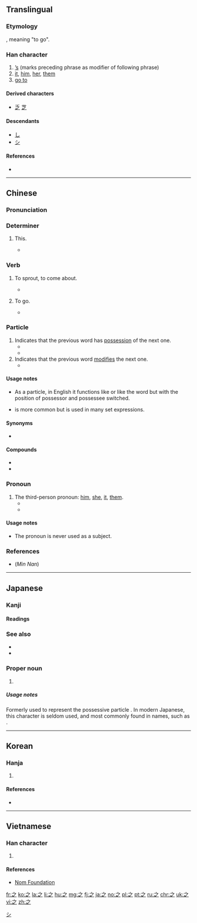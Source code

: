 {{also|え}}
==Translingual==
{{stroke order|type=animate}}

===Etymology===
{{Han etyl}}
{{Han compound|止|一|t1=foot|t2=the beginning place|ls=ic}}, meaning "to go".

===Han character===
{{Han char|rn=4|rad=丿|as=03|sn=3|four=30307|canj=INO}}

# [['s|’s]] (marks preceding phrase as modifier of following phrase)
# [[it]], [[him]], [[her]], [[them]]
# [[go to]]

====Derived characters====
* [[乏]] [[芝]]

====Descendants====
* [[し]]
* [[シ]]

====References====
* {{Han ref|kx=0082.040|dkj=00125|dj=|hdz=10043.010|uh=4E4B|ud=20043|bh=A4A7|bd=42151}}

----

==Chinese==
{{zh-forms}}

===Pronunciation===
{{zh-pron
|m=zhī
|c=zi1
|h=
|mn=chi
|w=
|mc=y
|oc=y
|ma=
|cat=part,pron,v
}}

===Determiner===
{{zh-det}}

# {{context|obsolete|lang=zh}} This.
#* {{zh-usex|'''之''' 子 于 歸。|'''This''' girl is to get married.|ref=《詩經·周南·桃夭》|CL}}

===Verb===
{{zh-verb}}

# {{context|obsolete|lang=zh}} To sprout, to come about.
#* {{zh-usex|如 語 焉 而未 '''之'''然。|As though you have said something to your parents but their reply has not yet '''come'''.|ref=《禮記·祭義》|CL}}
# {{context|obsolete|lang=zh}} To go.
#* {{zh-usex|吾 欲 '''之''' 楚。|I want to '''go to''' Chu.|ref=《戰國策·魏策四》|CL}}

===Particle===
{{zh-particle}}

# Indicates that the previous word has [[possessive|possession]] of the next one.
#* {{zh-usex|^美國 '''之''' 聲|Voice '''of''' America}}
#* {{zh-usex|論 到 從起 初原 有的 生命 '''之''' 道，就是 我們 所 聽見 所 看見，親眼 看 過，親手 摸 過 的。|That which was from the beginning, which we have heard, which we have seen with our eyes, which we have looked upon, and our hands have handled, of the Word '''of''' life.|ref=[http://wordproject.org/multi/bi_en_cn_py.htm 1John 1.1]}}
# Indicates that the previous word [[modify|modifies]] the next one.
#* {{zh-usex|尺寸'''之'''功|a minor contribution}}

====Usage notes====
* As a particle, in English it functions like {{m|en|'s}} or like the word {{m|en|of}} but with the position of possessor and possessee switched.
* {{zh-l|的|tr=de}} is more common but {{lang|zh|之}} is used in many set expressions.

====Synonyms====
* {{zh-l|的|tr=de}}

====Compounds====
* {{zh-l|之後}}
* {{zh-l|之前}}

===Pronoun===
{{zh-pronoun}}

# The third-person pronoun: [[him]], [[she]], [[it]], [[them]].
#* {{zh-usex|好 一一 聽 '''之'''。|He preferred to listen to '''them''' one-by-one.|ref=《韓非子·內儲說上七術》|CL}}
#* {{zh-usex|我們 不能 對此事 聽'''之'''任'''之'''。|We cannot pass '''this matter''' by without protest.}}

====Usage notes====
* The pronoun {{lang|zh|之}} is never used as a subject.

===References===
* (''Min Nan'') {{thcwd|572}}

----

==Japanese==

===Kanji===
{{ja-kanji|grade=8|rs=丿03}}

====Readings====
{{ja-readings
|goon=[[し]] (shi)|kanon=[[し]] (shi)
|kun=[[ゆく]] (yuku), [[これ]] (kore), [[の]] (no)
|nanori=[[ゆき]] (yuki)
}}

===See also===
* {{m|ja|乃}}
* {{m|ja|の}}

===Proper noun===
{{ja-pos|すすむ|proper}}

# {{given name|male|lang=ja|sort=すすむ}}

=====Usage notes=====
Formerly used to represent the possessive particle {{ja-r|の}}. In modern Japanese, this character is seldom used, and most commonly found in names, such as {{m|ja|龍之介|tr=Ryūnosuke}}.

[[Category:Han characters from which katakana were derived|シ]]

----

==Korean==

===Hanja===
{{ko-hanja|hangeul=지|rv=ji|mr=chi|eumhun=갈|ehrv=gal|ehmr=kal|ehy=}}

# {{defn|lang=ko|sort=丿03}}

====References====
* {{Hanja ref|nav=11639}}

----

==Vietnamese==

===Han character===
{{vi-hantu|[[chi]], [[giây]], [[gì]], [[vuong]]|rs=丿03}}

# {{defn|lang=vi|sort=丿03}}

====References====
* [http://nomfoundation.org/common/nom_details.php?codepoint=4e4b Nom Foundation]

[[fr:之]]
[[ko:之]]
[[la:之]]
[[li:之]]
[[hu:之]]
[[mg:之]]
[[fj:之]]
[[ja:之]]
[[no:之]]
[[pl:之]]
[[pt:之]]
[[ru:之]]
[[chr:之]]
[[uk:之]]
[[vi:之]]
[[zh:之]]